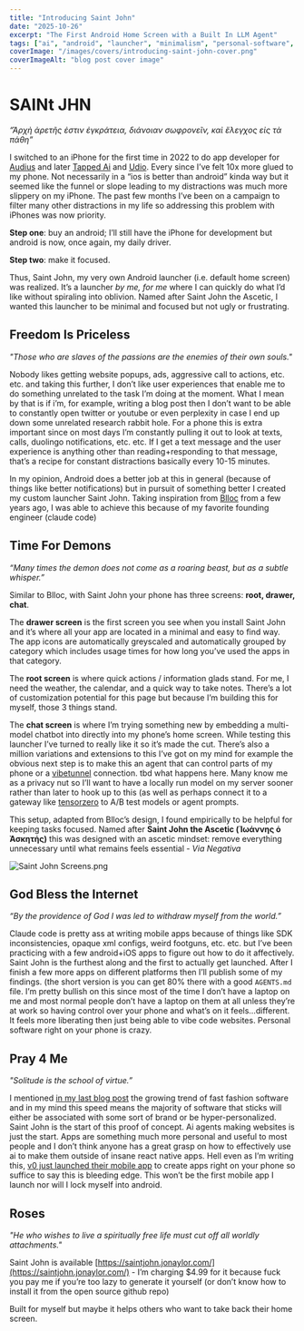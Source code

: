 ```yaml
---
title: "Introducing Saint John"
date: "2025-10-26"
excerpt: "The First Android Home Screen with a Built In LLM Agent"
tags: ["ai", "android", "launcher", "minimalism", "personal-software", "design", "kotlin", "indie-dev", "claude"]
coverImage: "/images/covers/introducing-saint-john-cover.png"
coverImageAlt: "blog post cover image"
---
```


# SAINt JHN

*“Ἀρχὴ ἀρετῆς ἐστιν ἐγκράτεια, διάνοιαν σωφρονεῖν, καὶ ἔλεγχος εἰς τὰ πάθη”*

I switched to an iPhone for the first time in 2022 to do app developer for [Audius](http://audius.co/) and later [Tapped Ai](https://tapped.ai/) and [Udio](https://udio.com/). Every since I’ve felt 10x more glued to my phone. Not necessarily in a “ios is better than android” kinda way but it seemed like the funnel or slope leading to my distractions was much more slippery on my iPhone. The past few months I’ve been on a campaign to filter many other distractions in my life so addressing this problem with iPhones was now priority.

**Step one**:  buy an android; I’ll still have the iPhone for development but android is now, once again, my daily driver.

**Step two**: make it focused.

Thus, Saint John, my very own Android launcher (i.e. default home screen) was realized. It’s a launcher *by me, for me* where I can quickly do what I’d like without spiraling into oblivion. Named after Saint John the Ascetic, I wanted this launcher to be minimal and focused but not ugly or frustrating.

## Freedom Is Priceless

*"Those who are slaves of the passions are the enemies of their own souls."*

Nobody likes getting website popups, ads, aggressive call to actions, etc. etc. and taking this further, I don’t like user experiences that enable me to do something unrelated to the task I’m doing at the moment. What I mean by that is if i’m, for example, writing a blog post then I don’t want to be able to constantly open twitter or youtube or even perplexity in case I end up down some unrelated research rabbit hole. For a phone this is extra important since on most days I’m constantly pulling it out to look at texts, calls, duolingo notifications, etc. etc. If I get a text message and the user experience is anything other than reading+responding to that message, that’s a recipe for constant distractions basically every 10-15 minutes.

In my opinion, Android does a better job at this in general (because of things like better notifications) but in pursuit of something better I created my custom launcher Saint John. Taking inspiration from [Blloc](https://blloc.com) from a few years ago, I was able to achieve this because of my favorite founding engineer (claude code)

## Time For Demons

*“Many times the demon does not come as a roaring beast, but as a subtle whisper.”*

Similar to Blloc, with Saint John your phone has three screens: **root, drawer, chat**.

The **drawer screen** is the first screen you see when you install Saint John and it’s where all your app are located in a minimal and easy to find way. The app icons are automatically greyscaled and automatically grouped by category which includes usage times for how long you’ve used the apps in that category.

The **root screen** is where quick actions / information glads stand. For me, I need the weather, the calendar, and a quick way to take notes. There’s a lot of customization potential for this page but because I’m building this for myself, those 3 things stand.

The **chat screen** is where I’m trying something new by embedding a multi-model chatbot into directly into my phone’s home screen. While testing this launcher I’ve turned to really like it so it’s made the cut. There’s also a million variations and extensions to this I’ve got on my mind for example the obvious next step is to make this an agent that can control parts of my phone or a [vibetunnel](https://vibetunnel.sh/) connection. tbd what happens here. Many know me as a privacy nut so I’ll want to have a locally run model on my server sooner rather than later to hook up to this (as well as perhaps connect it to a gateway like [tensorzero](https://www.tensorzero.com/) to A/B test models or agent prompts.

This setup, adapted from Blloc’s design, I found empirically to be helpful for keeping tasks focused. Named after **Saint John the Ascetic (Ἰωάννης ὁ Ἀσκητής)** this was designed with an ascetic mindset: remove everything unnecessary until what remains feels essential - *Via Negativa*

![Saint John Screens.png](/images/posts/introducing-saint-john-image-1.png)

## God Bless the Internet

*“By the providence of God I was led to withdraw myself from the world.”*

Claude code is pretty ass at writing mobile apps because of things like SDK inconsistencies, opaque xml configs, weird footguns, etc. etc. but I’ve been practicing with a few android+iOS apps to figure out how to do it affectively. Saint John is the furthest along and the first to actually get launched. After I finish a few more apps on different platforms then I’ll publish some of my findings. (the short version is you can get 80% there with a good `AGENTS.md` file.
I’m pretty bullish on this since most of the time I don’t have a laptop on me and most normal people don’t have a laptop on them at all unless they’re at work so having control over your phone and what’s on it feels…different. It feels more liberating then just being able to vibe code websites. Personal software right on your phone is crazy.

## Pray 4 Me

*"Solitude is the school of virtue.”*

I mentioned [in my last blog post](https://blog.jonaylor.com/i-quit-my-500k-software-job) the growing trend of fast fashion software and in my mind this speed means the majority of software that sticks will either be associated with some sort of brand or be hyper-personalized. Saint John is the start of this proof of concept. Ai agents making websites is just the start. Apps are something much more personal and useful to most people and I don’t think anyone has a great grasp on how to effectively use ai to make them outside of insane react native apps. Hell even as I’m writing this, [v0 just launched their mobile app](https://v0.app/ios) to create apps right on your phone so suffice to say this is bleeding edge. This won’t be the first mobile app I launch nor will I lock myself into android.

## Roses

*"He who wishes to live a spiritually free life must cut off all worldly attachments."*

Saint John is available [https://saintjohn.jonaylor.com/](https://saintjohn.jonaylor.com/) - I’m charging $4.99 for it because fuck you pay me if you’re too lazy to generate it yourself (or don’t know how to install it from the open source github repo)

Built for myself but maybe it helps others who want to take back their home screen.
